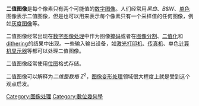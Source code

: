 {{noteTA
|1=zh-hans:二值图像; zh-hant:二元影像;
}}

'''二值图像'''是每个像素只有两个可能值的[[数字图像|数字图像]]。人们经常用''黑白''、''B&W''、[[单色|单色]]图像表示二值图像，但是也可以用来表示每个像素只有一个采样值的任何图像，例如[[灰度图像|灰度图像]]等。

二值图像经常出现在[[数字图像处理|数字图像处理]]中作为图像[[掩码|掩码]]或者在[[图像分割|图像分割]]、[[二值化|二值化]]和[[dithering|dithering]]的结果中出现。一些输入输出设备，如[[激光打印机|激光打印机]]、[[传真机|传真机]]、单色[[计算机显示器|计算机显示器]]等都可以处理二值图像。

二值图像经常使用[[位图|位图]]格式存储。

二值图像可以解释为''二维整数格'' ''Z''<sup>2</sup>，[[图像变形处理|图像变形处理]]领域很大程度上就是受到这个观点启发。

[[Category:图像处理|Category:图像处理]]
[[Category:數位幾何學|Category:數位幾何學]]

{{compu-stub}}